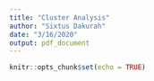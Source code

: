```yaml
---
title: "Cluster Analysis"
author: "Sixtus Dakurah"
date: "3/16/2020"
output: pdf_document
---
```


```r
knitr::opts_chunk$set(echo = TRUE)
```

